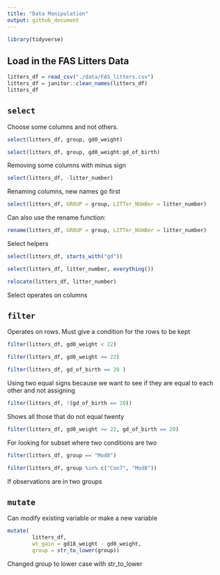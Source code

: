 ```yaml
---
title: "Data Manipulation"
output: github_document
---
```


```r
library(tidyverse)
```

## Load in the FAS Litters Data

```r
litters_df = read_csv("./data/FAS_litters.csv")
litters_df = janitor::clean_names(litters_df)
litters_df
```

## `select` 

Choose some columns and not others. 

```r
select(litters_df, group, gd0_weight)
```

```r
select(litters_df, group, gd0_weight:gd_of_birth)
```

Removing some columns with minus sign

```r
select(litters_df, -litter_number)
```

Renaming columns, new names go first 

```r
select(litters_df, GROUP = group, LITTer_NUmBer = litter_number)
```

Can also use the rename function: 

```r
rename(litters_df, GROUP = group, LITTer_NUmBer = litter_number)
```

Select helpers

```r
select(litters_df, starts_with("gd"))
```

```r
select(litters_df, litter_number, everything())
```

```r
relocate(litters_df, litter_number)
```

Select operates on columns

## `filter`

Operates on rows. Must give a condition for the rows to be kept 

```r
filter(litters_df, gd0_weight < 22)
```

```r
filter(litters_df, gd0_weight >= 22)
```

```r
filter(litters_df, gd_of_birth == 20 )
```
 Using two equal signs because we want to see if they are equal to each other and not assigning 

```r
filter(litters_df, !(gd_of_birth == 20))
```
Shows all those that do not equal twenty 

```r
filter(litters_df, gd0_weight >= 22, gd_of_birth == 20)
```
For looking for subset where two conditions are two 

```r
filter(litters_df, group == "Mod8")
```

```r
filter(litters_df, group %in% c("Con7", "Mod8"))
```
If observations are in two groups

## `mutate`

Can modify existing variable or make a new variable

```r
mutate(
        litters_df, 
        wt_gain = gd18_weight - gd0_weight,
        group = str_to_lower(group))
```
Changed group to lower case with str_to_lower
















